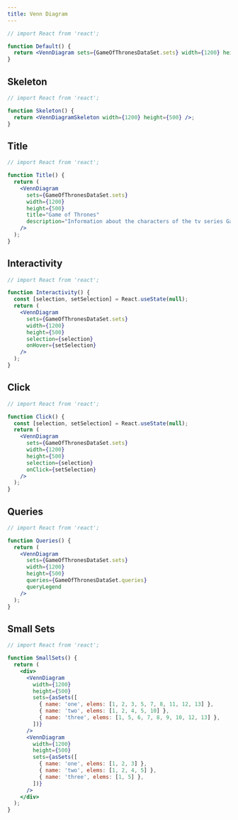 ```yaml
---
title: Venn Diagram
---
```


```jsx live
// import React from 'react';

function Default() {
  return <VennDiagram sets={GameOfThronesDataSet.sets} width={1200} height={500} />;
}
```

## Skeleton

```jsx live
// import React from 'react';

function Skeleton() {
  return <VennDiagramSkeleton width={1200} height={500} />;
}
```

## Title

```jsx live
// import React from 'react';

function Title() {
  return (
    <VennDiagram
      sets={GameOfThronesDataSet.sets}
      width={1200}
      height={500}
      title="Game of Thrones"
      description="Information about the characters of the tv series Game of Thrones"
    />
  );
}
```

## Interactivity

```jsx live
// import React from 'react';

function Interactivity() {
  const [selection, setSelection] = React.useState(null);
  return (
    <VennDiagram
      sets={GameOfThronesDataSet.sets}
      width={1200}
      height={500}
      selection={selection}
      onHover={setSelection}
    />
  );
}
```

## Click

```jsx live
// import React from 'react';

function Click() {
  const [selection, setSelection] = React.useState(null);
  return (
    <VennDiagram
      sets={GameOfThronesDataSet.sets}
      width={1200}
      height={500}
      selection={selection}
      onClick={setSelection}
    />
  );
}
```

## Queries

```jsx live
// import React from 'react';

function Queries() {
  return (
    <VennDiagram
      sets={GameOfThronesDataSet.sets}
      width={1200}
      height={500}
      queries={GameOfThronesDataSet.queries}
      queryLegend
    />
  );
}
```

## Small Sets

```jsx live
// import React from 'react';

function SmallSets() {
  return (
    <div>
      <VennDiagram
        width={1200}
        height={500}
        sets={asSets([
          { name: 'one', elems: [1, 2, 3, 5, 7, 8, 11, 12, 13] },
          { name: 'two', elems: [1, 2, 4, 5, 10] },
          { name: 'three', elems: [1, 5, 6, 7, 8, 9, 10, 12, 13] },
        ])}
      />
      <VennDiagram
        width={1200}
        height={500}
        sets={asSets([
          { name: 'one', elems: [1, 2, 3] },
          { name: 'two', elems: [1, 2, 4, 5] },
          { name: 'three', elems: [1, 5] },
        ])}
      />
    </div>
  );
}
```
